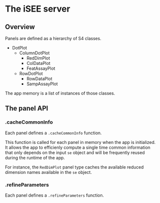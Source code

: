 # The iSEE server {#server}

## Overview

Panels are defined as a hierarchy of S4 classes.

- DotPlot
  - ColumnDotPlot
    - RedDimPlot
    - ColDataPlot
    - FeatAssayPlot
  - RowDotPlot
    - RowDataPlot
    - SampAssayPlot

The app memory is a list of instances of those classes.

## The panel API

### .cacheCommonInfo

Each panel defines a `.cacheCommonInfo` function.

This function is called for each panel in memory when the app is initialized.
It allows the app to efficienly compute a single time common information that only depends on the input `se` object and will be frequently reused during the runtime of the app.

For instance, the `RedDimPlot` panel type caches the available reduced dimension names available in the `se` object.

### .refineParameters

Each panel defines a `.refineParameters` function.
